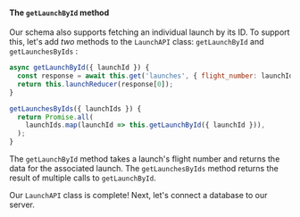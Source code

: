 #### The `getLaunchById` method

Our schema also supports fetching an individual launch by its ID. To support this, let's add _two_ methods to the `LaunchAPI` class: `getLaunchById` and `getLaunchesByIds` :

```js:title=src/datasources/launch.js
async getLaunchById({ launchId }) {
  const response = await this.get('launches', { flight_number: launchId });
  return this.launchReducer(response[0]);
}

getLaunchesByIds({ launchIds }) {
  return Promise.all(
    launchIds.map(launchId => this.getLaunchById({ launchId })),
  );
}
```

The `getLaunchById` method takes a launch's flight number and returns the data for the associated launch. The `getLaunchesByIds` method returns the result of multiple calls to `getLaunchById`.

Our `LaunchAPI` class is complete! Next, let's connect a database to our server.
